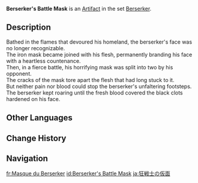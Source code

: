 {{Artifact Infobox
|image = Item Berserker's Battle Mask.png
|set   = Berserker
|piece = Circlet of Logos
}}
{{Description|A hideous iron mask that has been left half-shattered from vicious battles.}}
'''Berserker's Battle Mask''' is an [[Artifact]] in the set [[Berserker]].

==Description==
Bathed in the flames that devoured his homeland, the berserker's face was no longer recognizable.<br />The iron mask became joined with his flesh, permanently branding his face with a heartless countenance.<br />Then, in a fierce battle, his horrifying mask was split into two by his opponent.<br />The cracks of the mask tore apart the flesh that had long stuck to it.<br />But neither pain nor blood could stop the berserker's unfaltering footsteps.<br />The berserker kept roaring until the fresh blood covered the black clots hardened on his face.

==Other Languages==
{{Other Languages
|en      = Berserker's Battle Mask
|zhs     = 战狂的鬼面
|zhs_rm  = Zhànkuáng de Guǐmiàn
|zht     = 戰狂的鬼面
|zht_rm  = Zhànkuáng de Guǐmiàn
|zh_tl   = Berserker's Monster Mask
|ja      = 狂戦士の仮面
|ja_rm   = Kyousenshi no Kamen{{Assumed}}
|ja_tl   = Insane Soldier's Mask
|ko      = 전투광의 귀면
|ko_rm   = Jeontugwang-ui Gwimyeon
|ko_tl   = Warmonger's Devil Mask
|es      = Máscara de Batalla del Berserker
|es_tl   = Berserker's Battle Mask
|fr      = Masque du Berserker
|fr_tl   = Mask of the Berserker
|ru      = Боевая маска берсерка
|ru_tl   = Berserker's Battle Mask
|th      = Berserker's Battle Mask
|vi      = Mặt Quỷ Cuồng Chiến
|vi_tl   = 
|de      = Furchteinflößende Berserkermaske
|de_tl   = Terrifying Berserker's Mask
|id      = Berserker's Battle Mask
|pt      = Máscara de Batalha de Berserker
|pt_tl   = 
|tr      = Vahşi Savaşçı Savaş Maskesi
|tr_tl   = 
|it      = Maschera da guerra del berserker
|it_tl   = 
}}

==Change History==
{{Change History|1.0}}

==Navigation==
{{Artifact Set Navbox|Berserker}}

[[fr:Masque du Berserker]]
[[id:Berserker's Battle Mask]]
[[ja:狂戦士の仮面]]